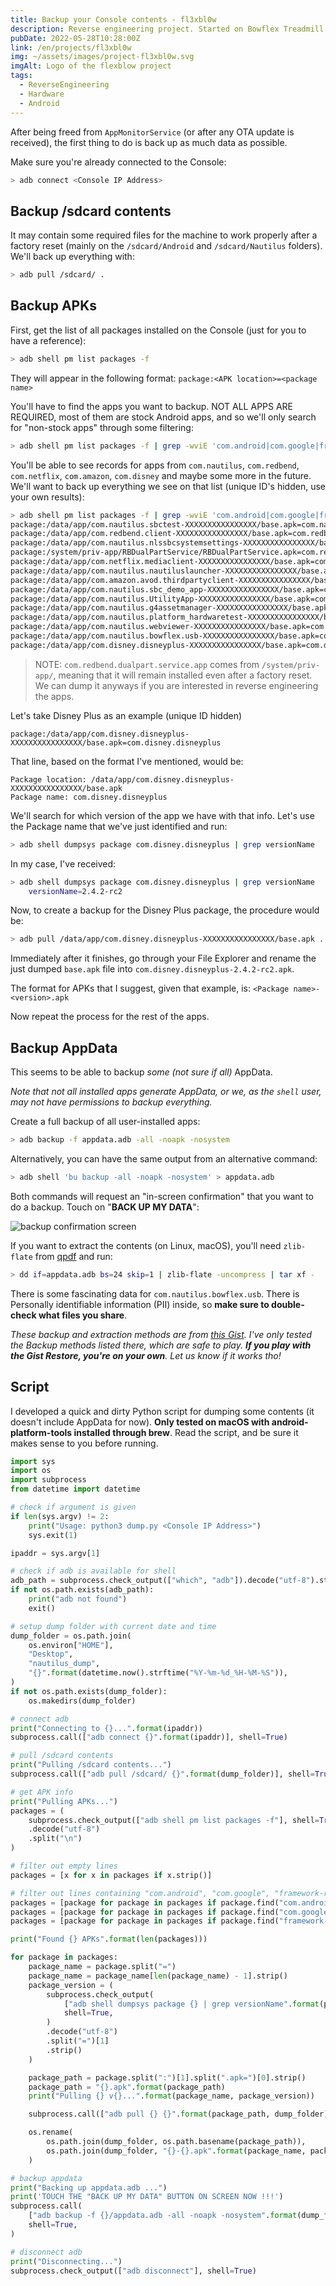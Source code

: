 ```yaml
---
title: Backup your Console contents - fl3xbl0w
description: Reverse engineering project. Started on Bowflex Treadmill 22 but ended up generalized to any Android powered machine sold by Nautilus Inc. (Nautilus, Bowflex, Schwinn).
pubDate: 2022-05-28T10:28:00Z
link: /en/projects/fl3xbl0w
img: ~/assets/images/project-fl3xbl0w.svg
imgAlt: Logo of the flexblow project
tags:
  - ReverseEngineering
  - Hardware
  - Android
---
```



After being freed from `AppMonitorService` (or after any OTA update is received), the first thing to do is back up as much data as possible.

Make sure you're already connected to the Console:

```sh
> adb connect <Console IP Address>
```

## Backup /sdcard contents

It may contain some required files for the machine to work properly after a factory reset (mainly on the `/sdcard/Android` and `/sdcard/Nautilus` folders). We'll back up everything with:

```sh
> adb pull /sdcard/ .
```

## Backup APKs

First, get the list of all packages installed on the Console (just for you to have a reference):

```sh
> adb shell pm list packages -f
```

They will appear in the following format: `package:<APK location>=<package name>`

You'll have to find the apps you want to backup. NOT ALL APPS ARE REQUIRED, most of them are stock Android apps, and so we'll only search for "non-stock apps" through some filtering:

```sh
> adb shell pm list packages -f | grep -wviE 'com.android|com.google|framework-res|/vendor/overlay'
```

You'll be able to see records for apps from `com.nautilus`, `com.redbend`, `com.netflix`, `com.amazon`, `com.disney` and maybe some more in the future. We'll want to back up everything we see on that list (unique ID's hidden, use your own results):

```sh
> adb shell pm list packages -f | grep -wviE 'com.android|com.google|framework-res|/vendor/overlay'
package:/data/app/com.nautilus.sbctest-XXXXXXXXXXXXXXXX/base.apk=com.nautilus.sbctest
package:/data/app/com.redbend.client-XXXXXXXXXXXXXXXX/base.apk=com.redbend.client
package:/data/app/com.nautilus.nlssbcsystemsettings-XXXXXXXXXXXXXXXX/base.apk=com.nautilus.nlssbcsystemsettings
package:/system/priv-app/RBDualPartService/RBDualPartService.apk=com.redbend.dualpart.service.app
package:/data/app/com.netflix.mediaclient-XXXXXXXXXXXXXXXX/base.apk=com.netflix.mediaclient
package:/data/app/com.nautilus.nautiluslauncher-XXXXXXXXXXXXXXXX/base.apk=com.nautilus.nautiluslauncher
package:/data/app/com.amazon.avod.thirdpartyclient-XXXXXXXXXXXXXXXX/base.apk=com.amazon.avod.thirdpartyclient
package:/data/app/com.nautilus.sbc_demo_app-XXXXXXXXXXXXXXXX/base.apk=com.nautilus.sbc_demo_app
package:/data/app/com.nautilus.UtilityApp-XXXXXXXXXXXXXXXX/base.apk=com.nautilus.UtilityApp
package:/data/app/com.nautilus.g4assetmanager-XXXXXXXXXXXXXXXX/base.apk=com.nautilus.g4assetmanager
package:/data/app/com.nautilus.platform_hardwaretest-XXXXXXXXXXXXXXXX/base.apk=com.nautilus.platform_hardwaretest
package:/data/app/com.nautilus.webviewer-XXXXXXXXXXXXXXXX/base.apk=com.nautilus.webviewer
package:/data/app/com.nautilus.bowflex.usb-XXXXXXXXXXXXXXXX/base.apk=com.nautilus.bowflex.usb
package:/data/app/com.disney.disneyplus-XXXXXXXXXXXXXXXX/base.apk=com.disney.disneyplus
```

> NOTE: `com.redbend.dualpart.service.app` comes from `/system/priv-app/`, meaning that it will remain installed even after a factory reset. We can dump it anyways if you are interested in reverse engineering the apps.

Let's take Disney Plus as an example (unique ID hidden)

```
package:/data/app/com.disney.disneyplus-XXXXXXXXXXXXXXXX/base.apk=com.disney.disneyplus
```

That line, based on the format I've mentioned, would be:

```
Package location: /data/app/com.disney.disneyplus-XXXXXXXXXXXXXXXX/base.apk
Package name: com.disney.disneyplus
```

We'll search for which version of the app we have with that info. Let's use the Package name that we've just identified and run:

```sh
> adb shell dumpsys package com.disney.disneyplus | grep versionName
```

In my case, I've received:

```sh
> adb shell dumpsys package com.disney.disneyplus | grep versionName
    versionName=2.4.2-rc2
```

Now, to create a backup for the Disney Plus package, the procedure would be:

```sh
> adb pull /data/app/com.disney.disneyplus-XXXXXXXXXXXXXXXX/base.apk .
```

Immediately after it finishes, go through your File Explorer and rename the just dumped `base.apk` file into `com.disney.disneyplus-2.4.2-rc2.apk`.

The format for APKs that I suggest, given that example, is: `<Package name>-<version>.apk`

Now repeat the process for the rest of the apps.

## Backup AppData

This seems to be able to backup _some (not sure if all)_ AppData.

_Note that not all installed apps generate AppData, or we, as the `shell` user, may not have permissions to backup everything._

Create a full backup of all user-installed apps:

```sh
> adb backup -f appdata.adb -all -noapk -nosystem
```

Alternatively, you can have the same output from an alternative command:

```sh
> adb shell 'bu backup -all -noapk -nosystem' > appdata.adb
```

Both commands will request an "in-screen confirmation" that you want to do a backup. Touch on "**BACK UP MY DATA**":

<Image
  src={DialogBackupConfirm}
  alt="backup confirmation screen"
  format="webp"
/>

If you want to extract the contents (on Linux, macOS), you'll need `zlib-flate` from [qpdf](https://command-not-found.com/qpdf) and run:

```sh
> dd if=appdata.adb bs=24 skip=1 | zlib-flate -uncompress | tar xf -
```

There is some fascinating data for `com.nautilus.bowflex.usb`.
There is Personally identifiable information (PII) inside, so **make sure to double-check what files you share**.

_These backup and extraction methods are from [this Gist](https://gist.github.com/AnatomicJC/e773dd55ae60ab0b2d6dd2351eb977c1). I've only tested the Backup methods listed there, which are safe to play. **If you play with the Gist Restore, you're on your own**. Let us know if it works tho!_

## Script

I developed a quick and dirty Python script for dumping some contents (it doesn't include AppData for now).
**Only tested on macOS with android-platform-tools installed through brew**.
Read the script, and be sure it makes sense to you before running.

```python
import sys
import os
import subprocess
from datetime import datetime

# check if argument is given
if len(sys.argv) != 2:
    print("Usage: python3 dump.py <Console IP Address>")
    sys.exit(1)

ipaddr = sys.argv[1]

# check if adb is available for shell
adb_path = subprocess.check_output(["which", "adb"]).decode("utf-8").strip()
if not os.path.exists(adb_path):
    print("adb not found")
    exit()

# setup dump folder with current date and time
dump_folder = os.path.join(
    os.environ["HOME"],
    "Desktop",
    "nautilus_dump",
    "{}".format(datetime.now().strftime("%Y-%m-%d_%H-%M-%S")),
)
if not os.path.exists(dump_folder):
    os.makedirs(dump_folder)

# connect adb
print("Connecting to {}...".format(ipaddr))
subprocess.call(["adb connect {}".format(ipaddr)], shell=True)

# pull /sdcard contents
print("Pulling /sdcard contents...")
subprocess.call(["adb pull /sdcard/ {}".format(dump_folder)], shell=True)

# get APK info
print("Pulling APKs...")
packages = (
    subprocess.check_output(["adb shell pm list packages -f"], shell=True)
    .decode("utf-8")
    .split("\n")
)

# filter out empty lines
packages = [x for x in packages if x.strip()]

# filter out lines containing "com.android", "com.google", "framework-res"
packages = [package for package in packages if package.find("com.android") == -1]
packages = [package for package in packages if package.find("com.google") == -1]
packages = [package for package in packages if package.find("framework-res") == -1]

print("Found {} APKs".format(len(packages)))

for package in packages:
    package_name = package.split("=")
    package_name = package_name[len(package_name) - 1].strip()
    package_version = (
        subprocess.check_output(
            ["adb shell dumpsys package {} | grep versionName".format(package_name)],
            shell=True,
        )
        .decode("utf-8")
        .split("=")[1]
        .strip()
    )

    package_path = package.split(":")[1].split(".apk=")[0].strip()
    package_path = "{}.apk".format(package_path)
    print("Pulling {} v{}...".format(package_name, package_version))

    subprocess.call(["adb pull {} {}".format(package_path, dump_folder)], shell=True)

    os.rename(
        os.path.join(dump_folder, os.path.basename(package_path)),
        os.path.join(dump_folder, "{}-{}.apk".format(package_name, package_version)),
    )

# backup appdata
print("Backing up appdata.adb ...")
print('TOUCH THE "BACK UP MY DATA" BUTTON ON SCREEN NOW !!!')
subprocess.call(
    ["adb backup -f {}/appdata.adb -all -noapk -nosystem".format(dump_folder)],
    shell=True,
)

# disconnect adb
print("Disconnecting...")
subprocess.check_output(["adb disconnect"], shell=True)
```
